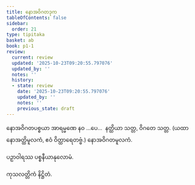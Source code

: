 ```yaml
---
title: နောအဝိဂတဒုက
tableOfContents: false
sidebar:
  order: 21
type: tipitaka
basket: ab
book: p1-1
review:
  current: review
  updated: '2025-10-23T09:20:55.797076'
  updated_by: ''
  notes: ''
  history:
  - state: review
    date: '2025-10-23T09:20:55.797076'
    updated_by: ''
    notes: ''
    previous_state: draft
---
```



<ReviewStatus review={frontmatter.review} showDetails={true} />

<HypothesisAnnotation frontmatter={frontmatter} />

<DynamicBreadcrumb />

<Division number="517" book="p1-1" e="ch" v="36" p="186">

<Paragraph number="1792" book="p1-1">
နောအဝိဂတပစ္စယာ အာရမ္မဏေ နဝ …ပေ…  နတ္ထိယာ သတ္တ, ဝိဂတေ သတ္တ.

</Paragraph>
</Division>

<Paragraph number="1793" type="center" book="p1-1">
(ယထာ နောအတ္ထိမူလကံ, ဧဝံ ဝိတ္ထာရေတဗ္ဗံ.)



</Paragraph>

<Paragraph number="1794" type="center" book="p1-1">
နောအဝိဂတမူလကံ.

  
ပဉှာဝါရဿ ပစ္စနီယာနုလောမံ.



</Paragraph>

<Paragraph number="1795" type="center" book="p1-1">
ကုသလတ္တိကံ နိဋ္ဌိတံ.
</Paragraph>